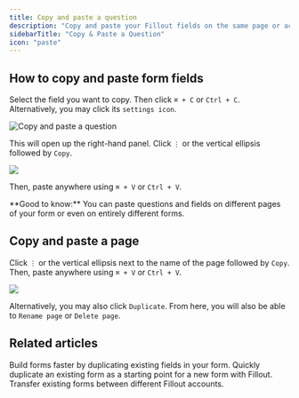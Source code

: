 ```yaml
---
title: Copy and paste a question
description: "Copy and paste your Fillout fields on the same page or across pages."
sidebarTitle: "Copy & Paste a Question"
icon: "paste"
---
```


## How to copy and paste form fields

Select the field you want to copy. Then click `⌘ + C` or `Ctrl + C`. Alternatively, you may click its `settings icon`.

<Frame>
  <img src="/images/guides/image-64.png" alt="Copy and paste a question" />
</Frame>

This will open up the right-hand panel. Click `⋮` or the vertical ellipsis followed by `Copy`.

<Frame>
  <img src="/images/guides/image-65.png" />
</Frame>

Then, paste anywhere using `⌘ + V` or `Ctrl + V`.

<Check>
  **Good to know:** You can paste questions and fields on different pages of your form or even on entirely different forms.
</Check>

## Copy and paste a page

Click `⋮` or the vertical ellipsis next to the name of the page followed by `Copy`. Then, paste anywhere using `⌘ + V` or `Ctrl + V`.

<Frame>
  <img src ="/images/guides/image-66.png" />
</Frame>

Alternatively, you may also click `Duplicate`. From here, you will also be able to `Rename page` or `Delete page`.

## Related articles

<CardGroup cols={3}>
  <Card title="Duplicate existing questions" icon="copy" iconType="regular" color="#FFC738" href="/help/duplicate-fields">
  Build forms faster by duplicating existing fields in your form.
  </Card>
  <Card title="Duplicate a form" icon="copy" iconType="regular" color="#FFC738" href="/help/duplicate-a-form">
  Quickly duplicate an existing form as a starting point for a new form with Fillout.
  </Card>
    <Card title="Import and export forms between accounts" href="/help/importing-and-exporting-forms" icon="folder-open" iconType="regular" color="#FFC738">
  Transfer existing forms between different Fillout accounts.
  </Card>
</CardGroup>
